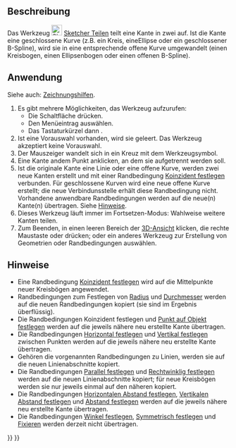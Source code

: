 <languages/>

{{Docnav/de
|[[Sketcher_Trimming/de|Zuschneiden]]
|[[Sketcher_Extend/de|Verlängern]]
|[[Sketcher_Workbench/de|Sketcher]]
|IconL=Sketcher_Trimming.svg
|IconR=Sketcher_Extend.svg
|IconC=Workbench_Sketcher.svg
}}

{{GuiCommand/de
|Name=Sketcher Split
|Name/de=Sketcher Teilen
|MenuLocation=Sketch → Sketcher-Werkzeuge → Kante teilen
|Workbenches=[[Sketcher_Workbench/de|Sketcher]]
|Shortcut={{KEY|G}} {{KEY|Z}}
|Version=0.20
|SeeAlso=[[Sketcher_Trimming/de|Sketcher Zuschneiden]]
}}

<span id="Description"></span>
==Beschreibung== 

Das Werkzeug [[Image:Sketcher_Split.svg|24px]] [[Sketcher_Split/de|Sketcher Teilen]] teilt eine Kante in zwei auf. Ist die Kante eine geschlossene Kurve (z.B. ein Kreis, eineEllipse oder ein geschlossener B-Spline), wird sie in eine entsprechende offene Kurve umgewandelt (einen Kreisbogen, einen Ellipsenbogen oder einen offenen B-Spline).

<span id="Usage"></span>
==Anwendung==

Siehe auch: [[Sketcher_Workbench/de#Zeichnungshilfen|Zeichnungshilfen]].

# Es gibt mehrere Möglichkeiten, das Werkzeug aufzurufen:
#* Die Schaltfläche {{Button|[[Image:Sketcher_Split.svg|16px]] [[Sketcher_Split/de|Kante teilen]]}} drücken.
#* Den Menüeintrag {{MenuCommand|Skizze → Sketcher-Werkzeuge →[[Image:Sketcher_Split.svg|16px]] Kante teilen}} auswählen.
#* Das Tastaturkürzel {{KEY|G}} dann {{KEY|Z}}.
# Ist eine Vorauswahl vorhanden, wird sie geleert. Das Werkzeug akzeptiert keine Vorauswahl.
# Der Mauszeiger wandelt sich in ein Kreuz mit dem Werkzeugsymbol.
# Eine Kante andem Punkt anklicken, an dem sie aufgetrennt werden soll.
# Ist die originale Kante eine Linie oder eine offene Kurve, werden zwei neue Kanten erstellt und mit einer Randbedingung [[Sketcher_ConstrainCoincident/de|Koinzident festlegen]] verbunden. Für geschlossene Kurven wird eine neue offene Kurve erstellt; die neue Verbindunsstelle erhält diese Randbedingung nicht. Vorhandene anwendbare Randbedingungen werden auf die neue(n) Kante(n) übertragen. Siehe [[#Hinweise|Hinweise]].
# Dieses Werkzeug läuft immer im Fortsetzen-Modus: Wahlweise weitere Kanten teilen.
# Zum Beenden, in einen leeren Bereich der [[3D_view/de|3D-Ansicht]] klicken, die rechte Maustaste oder {{KEY|Esc}} drücken; oder ein anderes Werkzeug zur Erstellung von Geometrien oder Randbedingungen auswählen.

<span id="Notes"></span>
==Hinweise== 

* Eine Randbedingung [[Sketcher_ConstrainCoincident/de|Koinzident festlegen]] wird auf die Mittelpunkte neuer Kreisbögen angewendet.
* Randbedingungen zum Festlegen von [[Sketcher_ConstrainRadius/de|Radius]] und [[Sketcher_ConstrainDiameter/de|Durchmesser]] werden auf die neuen Randbedingungen kopiert (sie sind im Ergebnis überflüssig).
* Die Randbedingungen Koinzident festlegen und [[Sketcher_ConstrainPointOnObject/de|Punkt auf Objekt festlegen]] werden auf die jeweils nähere neu erstellte Kante übertragen.
* Die Randbedingungen [[Sketcher_ConstrainHorizontal/de|Horizontal festlegen]] und [[Sketcher_ConstrainVertical/de|Vertikal festlegen]] zwischen Punkten werden auf die jeweils nähere neu erstellte Kante übertragen.
* Gehören die vorgenannten Randbedingungen zu Linien, werden sie auf die neuen Linienabschnitte kopiert.
* Die Randbedingungen [[Sketcher_ConstrainParallel/de|Parallel festlegen]] und [[Sketcher_ConstrainPerpendicular/de|Rechtwinklig festlegen]] werden auf die neuen Linienabschnitte kopiert; für neue Kreisbögen werden sie nur jeweils einmal auf den näheren kopiert.
* Die Randbedingungen [[Sketcher_ConstrainDistanceX/de|Horizontalen Abstand festlegen]], [[Sketcher_ConstrainDistanceY/de|Vertikalen Abstand festlegen]] und [[Sketcher_ConstrainDistance/de|Abstand festlegen]] werden auf die jeweils nähere neu erstellte Kante übertragen.
* Die Randbedingungen [[Sketcher_ConstrainAngle/de|Winkel festlegen]], [[Sketcher_ConstrainSymmetric/de|Symmetrisch festlegen]] und [[Sketcher_ConstrainBlock/de|Fixieren]] werden derzeit nicht übertragen.


{{Docnav/de
|[[Sketcher_Trimming/de|Zuschneiden]]
|[[Sketcher_Extend/de|Verlängern]]
|[[Sketcher_Workbench/de|Sketcher]]
|IconL=Sketcher_Trimming.svg
|IconR=Sketcher_Extend.svg
|IconC=Workbench_Sketcher.svg
}}

{{Sketcher_Tools_navi{{#translation:}}}}
{{Userdocnavi{{#translation:}}}}